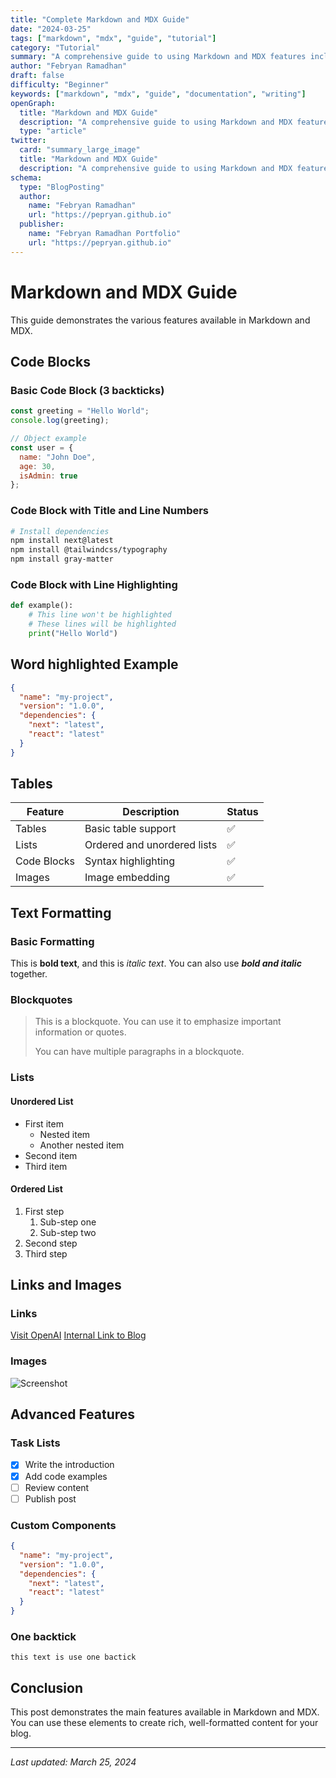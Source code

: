 ```yaml
---
title: "Complete Markdown and MDX Guide"
date: "2024-03-25"
tags: ["markdown", "mdx", "guide", "tutorial"]
category: "Tutorial"
summary: "A comprehensive guide to using Markdown and MDX features including code blocks, tables, and more"
author: "Febryan Ramadhan"
draft: false
difficulty: "Beginner"
keywords: ["markdown", "mdx", "guide", "documentation", "writing"]
openGraph:
  title: "Markdown and MDX Guide"
  description: "A comprehensive guide to using Markdown and MDX features for better documentation."
  type: "article"
twitter:
  card: "summary_large_image"
  title: "Markdown and MDX Guide"
  description: "A comprehensive guide to using Markdown and MDX features for better documentation."
schema:
  type: "BlogPosting"
  author:
    name: "Febryan Ramadhan"
    url: "https://pepryan.github.io"
  publisher:
    name: "Febryan Ramadhan Portfolio"
    url: "https://pepryan.github.io"
---
```


# Markdown and MDX Guide

This guide demonstrates the various features available in Markdown and MDX.

## Code Blocks

### Basic Code Block (3 backticks)

```javascript
const greeting = "Hello World";
console.log(greeting);

// Object example
const user = {
  name: "John Doe",
  age: 30,
  isAdmin: true
};
```

### Code Block with Title and Line Numbers

```bash title="install dependencies" showLineNumbers
# Install dependencies
npm install next@latest
npm install @tailwindcss/typography
npm install gray-matter
```

### Code Block with Line Highlighting

```python {1,3-4}
def example():
    # This line won't be highlighted
    # These lines will be highlighted
    print("Hello World")
```

## Word highlighted Example

```json word="name" word="project" /version/
{
  "name": "my-project",
  "version": "1.0.0",
  "dependencies": {
    "next": "latest",
    "react": "latest"
  }
}
``` 

## Tables

| Feature | Description | Status |
|---------|------------|--------|
| Tables | Basic table support | ✅ |
| Lists | Ordered and unordered lists | ✅ |
| Code Blocks | Syntax highlighting | ✅ |
| Images | Image embedding | ✅ |

## Text Formatting

### Basic Formatting

This is **bold text**, and this is *italic text*.
You can also use ***bold and italic*** together.

### Blockquotes

> This is a blockquote. You can use it to emphasize important information or quotes.
>
> You can have multiple paragraphs in a blockquote.

### Lists

#### Unordered List
- First item
  - Nested item
  - Another nested item
- Second item
- Third item

#### Ordered List
1. First step
   1. Sub-step one
   2. Sub-step two
2. Second step
3. Third step

## Links and Images

### Links
[Visit OpenAI](https://openai.com)
[Internal Link to Blog](/blog)

### Images
![Screenshot](/images/image_2024-11-18_15-10-17.png)

## Advanced Features

### Task Lists

- [x] Write the introduction
- [x] Add code examples
- [ ] Review content
- [ ] Publish post

### Custom Components

```json
{
  "name": "my-project",
  "version": "1.0.0",
  "dependencies": {
    "next": "latest",
    "react": "latest"
  }
}
```

### One backtick
`this text is use one bactick`

## Conclusion

This post demonstrates the main features available in Markdown and MDX. You can use these elements to create rich, well-formatted content for your blog.

---

*Last updated: March 25, 2024*